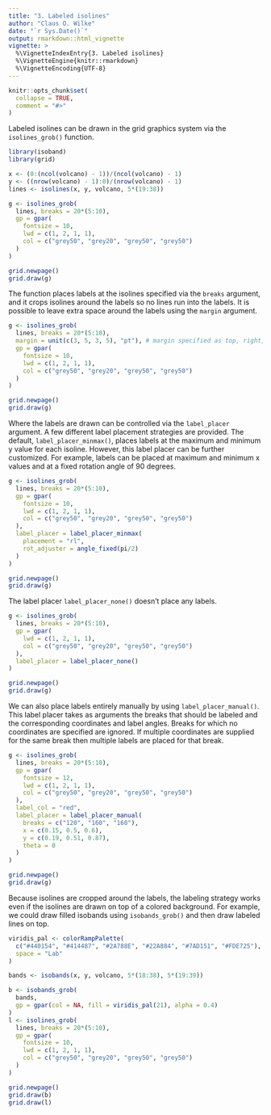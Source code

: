 ```yaml
---
title: "3. Labeled isolines"
author: "Claus O. Wilke"
date: "`r Sys.Date()`"
output: rmarkdown::html_vignette
vignette: >
  %\VignetteIndexEntry{3. Labeled isolines}
  %\VignetteEngine{knitr::rmarkdown}
  %\VignetteEncoding{UTF-8}
---
```


```r
knitr::opts_chunk$set(
  collapse = TRUE,
  comment = "#>"
)
```

Labeled isolines can be drawn in the grid graphics system via the `isolines_grob()` function.

```r
library(isoband)
library(grid)

x <- (0:(ncol(volcano) - 1))/(ncol(volcano) - 1)
y <- ((nrow(volcano) - 1):0)/(nrow(volcano) - 1)
lines <- isolines(x, y, volcano, 5*(19:38))

g <- isolines_grob(
  lines, breaks = 20*(5:10),
  gp = gpar(
    fontsize = 10,
    lwd = c(1, 2, 1, 1),
    col = c("grey50", "grey20", "grey50", "grey50")
  )
)

grid.newpage()
grid.draw(g)
```

The function places labels at the isolines specified via the `breaks` argument, and it crops isolines around the labels so no lines run into the labels. It is possible to leave extra space around the labels using the `margin` argument.

```r
g <- isolines_grob(
  lines, breaks = 20*(5:10),
  margin = unit(c(3, 5, 3, 5), "pt"), # margin specified as top, right, bottom, left
  gp = gpar(
    fontsize = 10,
    lwd = c(1, 2, 1, 1),
    col = c("grey50", "grey20", "grey50", "grey50")
  )
)

grid.newpage()
grid.draw(g)
```

Where the labels are drawn can be controlled via the `label_placer` argument. A few different label placement strategies are provided. The default, `label_placer_minmax()`, places labels at the maximum and minimum y value for each isoline. However, this label placer can be further customized. For example, labels can be placed at maximum and minimum x values and at a fixed rotation angle of 90 degrees.
```r
g <- isolines_grob(
  lines, breaks = 20*(5:10),
  gp = gpar(
    fontsize = 10,
    lwd = c(1, 2, 1, 1),
    col = c("grey50", "grey20", "grey50", "grey50")
  ),
  label_placer = label_placer_minmax(
    placement = "rl",
    rot_adjuster = angle_fixed(pi/2)
  )
)

grid.newpage()
grid.draw(g)
```

The label placer `label_placer_none()` doesn't place any labels.

```r
g <- isolines_grob(
  lines, breaks = 20*(5:10),
  gp = gpar(
    lwd = c(1, 2, 1, 1),
    col = c("grey50", "grey20", "grey50", "grey50")
  ),
  label_placer = label_placer_none()
)

grid.newpage()
grid.draw(g)
```

We can also place labels entirely manually by using `label_placer_manual()`. This label placer takes as arguments the breaks that should be labeled and the corresponding coordinates and label angles. Breaks for which no coordinates are specified are ignored. If multiple coordinates are supplied for the same break then multiple labels are placed for that break.

```r
g <- isolines_grob(
  lines, breaks = 20*(5:10),
  gp = gpar(
    fontsize = 12,
    lwd = c(1, 2, 1, 1),
    col = c("grey50", "grey20", "grey50", "grey50")
  ),
  label_col = "red",
  label_placer = label_placer_manual(
    breaks = c("120", "160", "160"),
    x = c(0.15, 0.5, 0.6),
    y = c(0.19, 0.51, 0.87),
    theta = 0
  )
)

grid.newpage()
grid.draw(g)
```

Because isolines are cropped around the labels, the labeling strategy works even if the isolines are drawn on top of a colored background. For example, we could draw filled isobands using `isobands_grob()` and then draw labeled lines on top.


```r
viridis_pal <- colorRampPalette(
  c("#440154", "#414487", "#2A788E", "#22A884", "#7AD151", "#FDE725"),
  space = "Lab"
)

bands <- isobands(x, y, volcano, 5*(18:38), 5*(19:39))

b <- isobands_grob(
  bands,
  gp = gpar(col = NA, fill = viridis_pal(21), alpha = 0.4)
)
l <- isolines_grob(
  lines, breaks = 20*(5:10),
  gp = gpar(
    fontsize = 10,
    lwd = c(1, 2, 1, 1),
    col = c("grey50", "grey20", "grey50", "grey50")
  )
)

grid.newpage()
grid.draw(b)
grid.draw(l)
```
